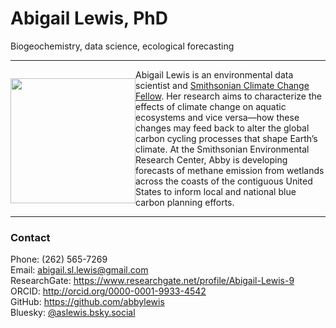 

# Abigail Lewis, PhD
Biogeochemistry, data science, ecological forecasting

-----

:::{layout-ncol=1 style="float:left"}
![](images/marsh_square.jpg){width=200}  
::: 

Abigail Lewis is an environmental data scientist and [Smithsonian Climate Change Fellow](https://serc.si.edu/staff/abigail-lewis). Her research aims to characterize the effects of climate change on aquatic ecosystems and vice versa—how these changes may feed back to alter the global carbon cycling processes that shape Earth’s climate. At the Smithsonian Environmental Research Center, Abby is developing forecasts of methane emission from wetlands across the coasts of the contiguous United States to inform local and national blue carbon planning efforts.

---

### Contact

Phone: (262) 565-7269  
Email: [abigail.sl.lewis@gmail.com](mailto:abigail.sl.lewis@gmail.com)  
ResearchGate: <https://www.researchgate.net/profile/Abigail-Lewis-9>  
ORCID: <http://orcid.org/0000-0001-9933-4542>   
GitHub: <https://github.com/abbylewis>  
Bluesky: [\@aslewis.bsky.social](https://bsky.app/profile/aslewis.bsky.social) 